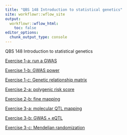 ```yaml
---
title: "QBS 148 Introduction to statistical genetics"
site: workflowr::wflow_site
output:
  workflowr::wflow_html:
    toc: false
editor_options:
  chunk_output_type: console
---
```


QBS 148 Introduction to statistical genetics

[Exercise 1-a: run a GWAS](e1-gwas.html)

[Exercise 1-b: GWAS power](e1-gwas-power.html)

[Exercise 1-c: Genetic relationship matrix](e2-lmm.html)

[Exercise 2-a: polygenic risk score](e2-prs.html)

[Exercise 2-b: fine mapping](e2-finemapping.html)

[Exercise 3-a: molecular QTL mapping](e3-qtlmapping.html)

[Exercise 3-b: GWAS + eQTL](e3-gwasqtl.html)

[Exercise 3-c: Mendelian randomization](e3-mr.html)


